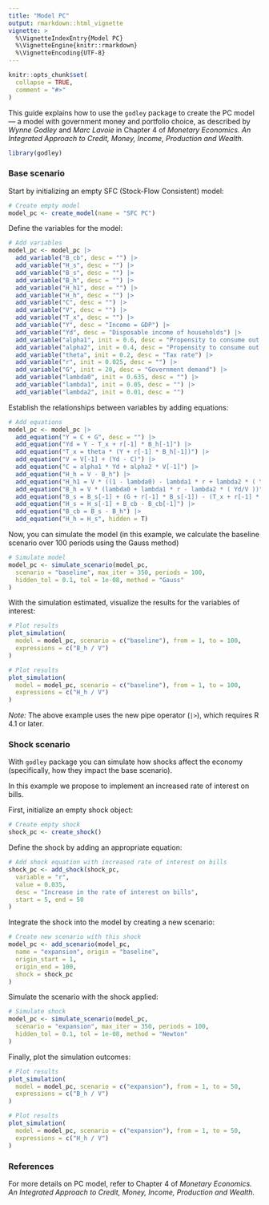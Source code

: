```yaml
---
title: "Model PC"
output: rmarkdown::html_vignette
vignette: >
  %\VignetteIndexEntry{Model PC}
  %\VignetteEngine{knitr::rmarkdown}
  %\VignetteEncoding{UTF-8}
---
```


```r
knitr::opts_chunk$set(
  collapse = TRUE,
  comment = "#>"
)
```

This guide explains how to use the `godley` package to create the PC model — a model with government money and portfolio choice, as described by *Wynne Godley* and *Marc Lavoie* in Chapter 4 of *Monetary Economics. An Integrated Approach to Credit, Money, Income, Production and Wealth.*

```r
library(godley)
```

### Base scenario
Start by initializing an empty SFC (Stock-Flow Consistent) model:

```r
# Create empty model
model_pc <- create_model(name = "SFC PC")
```

Define the variables for the model:

```r
# Add variables
model_pc <- model_pc |>
  add_variable("B_cb", desc = "") |>
  add_variable("H_s", desc = "") |>
  add_variable("B_s", desc = "") |>
  add_variable("B_h", desc = "") |>
  add_variable("H_h1", desc = "") |>
  add_variable("H_h", desc = "") |>
  add_variable("C", desc = "") |>
  add_variable("V", desc = "") |>
  add_variable("T_x", desc = "") |>
  add_variable("Y", desc = "Income = GDP") |>
  add_variable("Yd", desc = "Disposable income of households") |>
  add_variable("alpha1", init = 0.6, desc = "Propensity to consume out of income") |>
  add_variable("alpha2", init = 0.4, desc = "Propensity to consume out of wealth") |>
  add_variable("theta", init = 0.2, desc = "Tax rate") |>
  add_variable("r", init = 0.025, desc = "") |>
  add_variable("G", init = 20, desc = "Government demand") |>
  add_variable("lambda0", init = 0.635, desc = "") |>
  add_variable("lambda1", init = 0.05, desc = "") |>
  add_variable("lambda2", init = 0.01, desc = "")
```

Establish the relationships between variables by adding equations:

```r
# Add equations
model_pc <- model_pc |>
  add_equation("Y = C + G", desc = "") |>
  add_equation("Yd = Y - T_x + r[-1] * B_h[-1]") |>
  add_equation("T_x = theta * (Y + r[-1] * B_h[-1])") |>
  add_equation("V = V[-1] + (Yd - C)") |>
  add_equation("C = alpha1 * Yd + alpha2 * V[-1]") |>
  add_equation("H_h = V - B_h") |>
  add_equation("H_h1 = V * ((1 - lambda0) - lambda1 * r + lambda2 * ( Yd/V ))") |>
  add_equation("B_h = V * (lambda0 + lambda1 * r - lambda2 * ( Yd/V ))") |>
  add_equation("B_s = B_s[-1] + (G + r[-1] * B_s[-1]) - (T_x + r[-1] * B_cb[-1])") |>
  add_equation("H_s = H_s[-1] + B_cb - B_cb[-1]") |>
  add_equation("B_cb = B_s - B_h") |>
  add_equation("H_h = H_s", hidden = T)
```

Now, you can simulate the model (in this example, we calculate the baseline scenario over 100 periods using the Gauss method)

```r
# Simulate model
model_pc <- simulate_scenario(model_pc,
  scenario = "baseline", max_iter = 350, periods = 100,
  hidden_tol = 0.1, tol = 1e-08, method = "Gauss"
)
```

With the simulation estimated, visualize the results for the variables of interest:

```r
# Plot results
plot_simulation(
  model = model_pc, scenario = c("baseline"), from = 1, to = 100,
  expressions = c("B_h / V")
)
```

```r
# Plot results
plot_simulation(
  model = model_pc, scenario = c("baseline"), from = 1, to = 100,
  expressions = c("H_h / V")
)
```

*Note:* The above example uses the new pipe operator (`|>`), which requires R 4.1 or later.

### Shock scenario
With `godley` package you can simulate how shocks affect the economy (specifically, how they impact the base scenario).  

In this example we propose to implement an increased rate of interest on bills.  

First, initialize an empty shock object:

```r
# Create empty shock
shock_pc <- create_shock()
```

Define the shock by adding an appropriate equation:

```r
# Add shock equation with increased rate of interest on bills
shock_pc <- add_shock(shock_pc,
  variable = "r",
  value = 0.035,
  desc = "Increase in the rate of interest on bills",
  start = 5, end = 50
)
```

Integrate the shock into the model by creating a new scenario:

```r
# Create new scenario with this shock
model_pc <- add_scenario(model_pc,
  name = "expansion", origin = "baseline",
  origin_start = 1,
  origin_end = 100,
  shock = shock_pc
)
```

Simulate the scenario with the shock applied:

```r
# Simulate shock
model_pc <- simulate_scenario(model_pc,
  scenario = "expansion", max_iter = 350, periods = 100,
  hidden_tol = 0.1, tol = 1e-08, method = "Newton"
)
```

Finally, plot the simulation outcomes:

```r
# Plot results
plot_simulation(
  model = model_pc, scenario = c("expansion"), from = 1, to = 50,
  expressions = c("B_h / V")
)
```

```r
# Plot results
plot_simulation(
  model = model_pc, scenario = c("expansion"), from = 1, to = 50,
  expressions = c("H_h / V")
)
```

### References
For more details on PC model, refer to Chapter 4 of *Monetary Economics. An Integrated Approach to Credit, Money, Income, Production and Wealth.*
